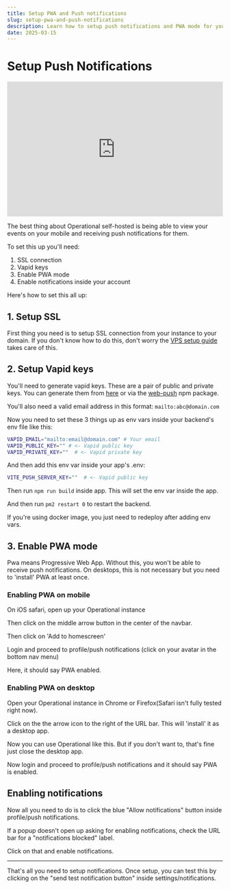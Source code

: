 ```yaml
---
title: Setup PWA and Push notifications
slug: setup-pwa-and-push-notifications
description: Learn how to setup push notifications and PWA mode for your self-hosted Operational.co instance
date: 2025-03-15
---
```



# Setup Push Notifications

<iframe width="100%" height="315" src="https://www.youtube.com/embed/Mxn5DEIaRi4" title="Operational setup using Docker image" frameborder="0" allow="accelerometer; autoplay; clipboard-write; encrypted-media; gyroscope; picture-in-picture; web-share" referrerpolicy="strict-origin-when-cross-origin" allowfullscreen></iframe>

The best thing about Operational self-hosted is being able to view your events on your mobile and receiving push notifications for them.

To set this up you'll need:

1. SSL connection
2. Vapid keys
3. Enable PWA mode
4. Enable notifications inside your account

Here's how to set this all up:

## 1. Setup SSL

First thing you need is to setup SSL connection from your instance to your domain. If you don't know how to do this, don't worry the [VPS setup guide](http://localhost:3000/selfhosted/install-on-vps) takes care of this.

## 2. Setup Vapid keys

You'll need to generate vapid keys. These are a pair of public and private keys. You can generate them from [here](https://www.attheminute.com/au/vapid-key-generator) or via the [web-push](https://www.npmjs.com/package/web-push) npm package.

You'll also need a valid email address in this format: `mailto:abc@domain.com`

Now you need to set these 3 things up as env vars inside your backend's env file like this:

```bash
VAPID_EMAIL="mailto:email@domain.com" # Your email
VAPID_PUBLIC_KEY="" # <- Vapid public key
VAPID_PRIVATE_KEY=""  # <- Vapid private key
```

And then add this env var inside your app's .env:

```bash
VITE_PUSH_SERVER_KEY=""  # <- Vapid public key
```

Then run `npm run build` inside app. This will set the env var inside the app.

And then run `pm2 restart 0` to restart the backend.

If you're using docker image, you just need to redeploy after adding env vars.

## 3. Enable PWA mode

Pwa means Progressive Web App. Without this, you won't be able to receive push notifications. On desktops, this is not necessary but you need to 'install' PWA at least once.

### Enabling PWA on mobile

On iOS safari, open up your Operational instance

Then click on the middle arrow button in the center of the navbar.

Then click on 'Add to homescreen'

Login and proceed to profile/push notifications (click on your avatar in the bottom nav menu)

Here, it should say PWA enabled.

### Enabling PWA on desktop

Open your Operational instance in Chrome or Firefox(Safari isn't fully tested right now).

Click on the the arrow icon to the right of the URL bar. This will 'install' it as a desktop app.

Now you can use Operational like this. But if you don't want to, that's fine just close the desktop app.

Now login and proceed to profile/push notifications and it should say PWA is enabled.

## Enabling notifications

Now all you need to do is to click the blue "Allow notifications" button inside profile/push notifications.

If a popup doesn't open up asking for enabling notifications, check the URL bar for a "notifications blocked" label.

Click on that and enable notifications. 

---

That's all you need to setup notifications. Once setup, you can test this by clicking on the "send test notification button" inside settings/notifications.